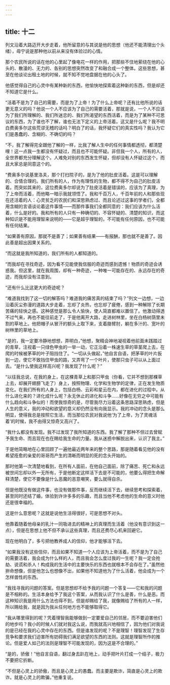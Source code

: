 ```yaml
---
---
---
```

title: 十二
---



列文沿着大路迈开大步走着，他所留意的与其说是他的思想（他还不能清理出个头绪），毋宁说是那种他以前从来没有体验过的心情。

那个农民所说的话在他的心里起了像电花一样的作用，把那些不住地萦绕在他的心头的、散漫的、无力的、各别的思想突然改变了和融合成一个整体。这些思想，甚至在他谈论出租土地的时候，就不知不觉地盘据在他的心头了。

他感觉得自己的心灵中有某种新的东西，他愉快地探索着这种新的东西，但是却还不知道它是什么。

“活着不是为了自己的需要，而是为了上帝！为了什么上帝呢？还有比他所说的话更无意义的吗？他说一个人不应该为了自己的需要活着，那就是说，一个人不应该为了我们所理解的、我们所迷恋的、我们所渴望的东西活着，而是为了某种不可思议的东西，为了谁也不了解，谁也无法下定义的上帝活着。这又是什么呢？我不明白费奥多尔这些荒谬无稽的话吗？明白了的话，我怀疑它们的真实性吗？我认为它们是愚蠢的、含糊的、不确切的吗？

“不，我了解得完全跟他了解的一样，比我了解人生中的任何事情都透彻，都清楚哩！这一点我一生都没有怀疑过，而且也不可能怀疑。非但我一个人，所有的人，全世界都充分理解这个。人难免对别的东西发生怀疑，但却没有人怀疑过这个，而且大家总是同意这个的。

“费奥多尔说基里洛夫，那个打扫院子的，是为了他的肚皮活着。这是可以理解的、合情合理的。我们所有的人，作为有理性的生物，都不得不为自己的肚皮活着。而突如其来的，这位费奥多尔却说为了肚皮活着是错误的，应该为了真理，为了上帝而活着，而他略一暗示我就领悟了。我和千百万人，千百年前的人和那些现在还活着的人：心灵贫乏的农民们和深思熟虑过、而且论述过这事的学者们，全都用含糊的言语谈论着这件事情——而那件事我们全都同意的：我们应该为什么活着，什么是好的。我和所有的人只有一种确切的、不容怀疑的、清楚的知识，而这种知识是不能用理智来说明的——它是超乎理智的，不可能有任何原因，也不可能有任何结果。

“如果善有原因，那就不是善了；如果善有结果——有报酬，那也就不是善了。因此善是超出因果关系的。

“而这就是我所知道的，我们所有的人都知道的。

“而我却在寻找奇迹，因为看不见能使我信服的奇迹而感到遗憾！物质的奇迹会诱惑我。但这里，就在我周围，却有一种奇迹，一种唯一可能存在的、永远存在的奇迹，而我却没有注意到。

“还有什么比这更大的奇迹呢？

“难道我找到了这一切的解答吗？难道我的痛苦真的结束了吗？”列文一边想，一边沿着灰尘弥漫的道路大步走着，忘却了炎热，也忘却了疲倦，感到一种解除了长期苦痛的轻快之感。这种感觉是那么令人愉快，使人简直都难以置信了。他激动得透不过气来，再也不能往前走了，于是他离开大路，走进树林里，坐在白杨树荫里未割的草地上。他把帽子从冒汗的额头上取下来，支着胳臂肘，躺在多汁的、宽叶的树林里的草地上。

“是的，我一定要冷静地想想，弄明白，”他想，聚精会神地凝视着他前面未践踏过的青草，注视着一只绿色甲虫的一举一动，它正沿着一株速生草的草茎爬上去，在爬的时候被茅草的叶子阻挡住了。“一切从头做起，”他自言自语，把茅草的叶片扳到一边，使它不致挡住甲虫的路，又弄弯了一个叶片，使那只虫子可以从上面过去。“是什么使我这样高兴呢？我发现了什么呢？”

“以往我总说，在我的身上，在这棵青草上和那只甲虫（你看，它并不想到那棵草上去，却展开翅膀飞走了）身上，按照物理、化学和生物学的定律，正在发生物质变化。在我们所有的人身上，包括白杨、云彩和星云在内，都在进化的过程中。从什么进化来的？进化成什么呢？永无休止的进化和斗争……好像在无穷之中可能有什么趋向和斗争似的！而使我惊奇的是，尽管我尽力沿着这条思路深思熟虑，但是人生的意义，我的冲动和欲望的意义却仍然没有向我显示。我的冲动的念头是那么明显，使得我总是按照它生活，而当那位农民对我说他‘为了上帝，为了灵魂活着’的时候，我不由得又惊奇又高兴了。

“我什么都没有发现。我不过发现了我所知道的东西。我了解了那种不但过去曾赋予我生命、而且现在也在赐给我生命的力量。我从迷惑中解脱出来，认识了我主。”

于是他简略地在心里回顾了一遍他最近两年来的整个思路，那是随着看见他的没有希望痊愈的亲爱的哥哥而产生的清晰而明显的死的念头开始的。

那时他第一次清楚地看到，在所有人面前，在他自己面前，除了痛苦、死亡和永远被世间忘却以外一无所有，于是他断定这样活下去是不可能的，他要么得把生命解释清楚，使它不要像是什么恶魔的恶意嘲笑，要么就得自杀。

但是他既没有做这件事，也没有做那件事，反而继续活下去，继续思考和探索着，甚至同时还结了婚，体验到许许多多的乐趣，而且当他不考虑他的生命的意义时他还是很幸福的。

这是什么意思呢？这就是说他生活得很好，可是思想不对头。

他靠着随着他母亲的乳汁一同吸进去的精神上的真理而生活着（他没有意识到这一点），但是在思想上他不但不承认这些真理，而且还费尽心机来回避它。

现在他明白了，多亏把他教养成人的信仰，他才能够活下去。

“如果我没有这些信仰，而且如果不知道一个人应该为上帝活着，而不是为了自己的需要活着，我会成为什么样的人，而且我会怎么度过我的一生呢？我一定会抢劫、说谎和杀人！构成我的生活中的主要快乐的东西也就根本不会存在了。”虽然他拚命想像，但是他怎么也想像不出，如果他不知道他为了什么活着，他会成为一个怎样兽性的东西。

“我找寻我的问题的答案。但是思想却不给予我的问题一个答复——它和我的问题是不相称的。生活本身给予了我这个答案，从而我认识了什么是善，什么是恶。而这种知识我是用什么方法也得不到，但是却赐给了我，就像赐给了所有的人一样，所以赐给我，就是因为我从任何地方也不能够取得它。

“我从哪里得到的呢？凭着理智我能够做到一定要爱自己的邻居，而不要迫害他们的地步吗？我小的时候人们就对我这么说，而我就高兴地相信了，因为他们对我说的是已经在我的心灵中存在的东西。但是谁发现的呢？不是理智！理智发现了生存竞争和要求我们迫害所有妨碍我们满足欲望的东西的法则。这就是理智所作的推论。但是爱人如己的法则是理智不可能发现的，因为这是不合理的。”

“是的，骄傲！”他自言自语，翻过身去趴在地上，动手把叶片打成一个结子，极力不要把它折断。

“不但是心灵上的骄傲，而且是心灵上的愚蠢。而主要是欺诈，简直是心灵上的欺诈。就是心灵上的欺骗，”他重复说。